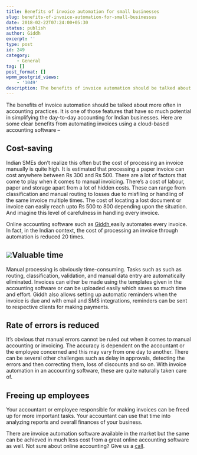 ```yaml
---
title: Benefits of invoice automation for small businesses
slug: benefits-of-invoice-automation-for-small-businesses
date: 2018-02-22T07:24:00+05:30
status: publish
author: Giddh
excerpt: ''
type: post
id: 249
category:
    - General
tag: []
post_format: []
wpmm_postgrid_views:
    - '1049'
description: The benefits of invoice automation should be talked about more often in accounting practices. It is one of those features that have so much potential in simplifying the day-to-day accounting for Indian businesses. 
---
```

The benefits of invoice automation should be talked about more often in accounting practices. It is one of those features that have so much potential in simplifying the day-to-day accounting for Indian businesses. Here are some clear benefits from automating invoices using a cloud-based accounting software –

**Cost-saving**
---------------

Indian SMEs don’t realize this often but the cost of processing an invoice manually is quite high. It is estimated that processing a paper invoice can cost anywhere between Rs 300 and Rs 500. There are a lot of factors that come to play when it comes to manual invoicing. There’s a cost of labour, paper and storage apart from a lot of hidden costs. These can range from classification and manual routing to losses due to misfiling or handling of the same invoice multiple times. The cost of locating a lost document or invoice can easily reach upto Rs 500 to 800 depending upon the situation. And imagine this level of carefulness in handling every invoice.

Online accounting software such as [Giddh ](https://giddh.com/)easily automates every invoice. In fact, in the Indian context, the cost of processing an invoice through automation is reduced 20 times.

<img class="wp-block-image size-large" src = "https://miro.medium.com/max/2112/1*a7fkoiDvYQ1cAWTMJPwdEw.jpeg" />Valuable time
-------------

Manual processing is obviously time-consuming. Tasks such as such as routing, classification, validation, and manual data entry are automatically eliminated. Invoices can either be made using the templates given in the accounting software or can be uploaded easily which saves so much time and effort. Giddh also allows setting up automatic reminders when the invoice is due and with email and SMS integrations, reminders can be sent to respective clients for making payments.

**Rate of errors is reduced**
-----------------------------

It’s obvious that manual errors cannot be ruled out when it comes to manual accounting or invoicing. The accuracy is dependent on the accountant or the employee concerned and this may vary from one day to another. There can be several other challenges such as delay in approvals, detecting the errors and then correcting them, loss of discounts and so on. With invoice automation in an accounting software, these are quite naturally taken care of.

Freeing up employees
--------------------

Your accountant or employee responsible for making invoices can be freed up for more important tasks. Your accountant can use that time into analyzing reports and overall finances of your business.

There are invoice automation software available in the market but the same can be achieved in much less cost from a great online accounting software as well. Not sure about online accounting? Give us a [call](https://giddh.com/).